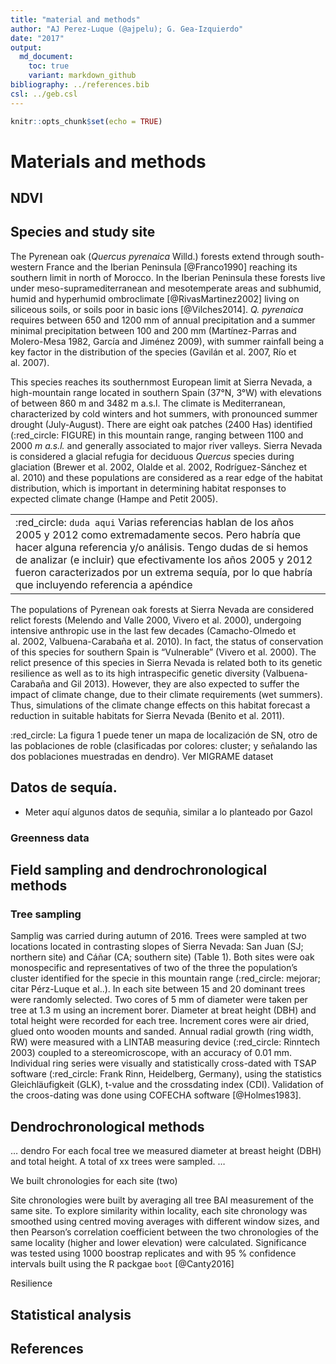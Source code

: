 ```yaml
---
title: "material and methods"
author: "AJ Perez-Luque (@ajpelu); G. Gea-Izquierdo"
date: "2017"
output:  
  md_document:
    toc: true
    variant: markdown_github
bibliography: ../references.bib
csl: ../geb.csl
---
```


```r
knitr::opts_chunk$set(echo = TRUE)
```

# Materials and methods 

## NDVI 




## Species and study site 

The Pyrenean oak (*Quercus pyrenaica* Willd.) forests extend through south-western France and the Iberian Peninsula [@Franco1990] reaching its southern limit in north of Morocco. In the Iberian Peninsula these forests live under meso-supramediterranean and mesotemperate areas and subhumid, humid and hyperhumid ombroclimate [@RivasMartinez2002] living on siliceous soils, or soils poor in basic ions [@Vilches2014]. *Q. pyrenaica* requires between 650 and 1200 mm of annual precipitation and a summer minimal precipitation between 100 and 200 mm (Martínez-Parras and Molero-Mesa 1982, García and Jiménez 2009), with summer rainfall being a key factor in the distribution of the species (Gavilán et al. 2007, Río et al. 2007).

This species reaches its southernmost European limit at Sierra Nevada, a high-mountain range located in southern Spain (37°N, 3°W) with elevations of between 860 m and 3482 m a.s.l. The climate is Mediterranean, characterized by cold winters and hot summers, with pronounced summer drought (July-August). There are eight oak patches (2400 Has) identified (:red_circle: FIGURE) in this mountain range, ranging between 1100 and 2000 *m a.s.l.* and generally associated to major river valleys. Sierra Nevada is considered a glacial refugia for deciduous *Quercus* species during glaciation (Brewer et al. 2002, Olalde et al. 2002, Rodríguez-Sánchez et al. 2010) and these populations are considered as a rear edge of the habitat distribution, which is important in determining habitat responses to expected climate change (Hampe and Petit 2005). 

----- 
:red_circle: `duda aqui` Varias referencias hablan de los años 2005 y 2012 como  extremadamente secos. Pero habría que hacer alguna referencia y/o análisis. Tengo dudas de si hemos de analizar (e incluir) que efectivamente los años 2005 y 2012 fueron caracterizados por un extrema sequía, por lo que habría que  incluyendo referencia a apéndice 
----- 

The populations of Pyrenean oak forests at Sierra Nevada are considered relict forests (Melendo and Valle 2000, Vivero et al. 2000), undergoing intensive anthropic use in the last few decades (Camacho-Olmedo et al. 2002, Valbuena-Carabaña et al. 2010). In fact, the status of conservation of this species for southern Spain is "Vulnerable" (Vivero et al. 2000). The relict presence of this species in Sierra Nevada is related both to its genetic resilience as well as to its high intraspecific genetic diversity (Valbuena-Carabaña and Gil 2013). However, they are also expected to suffer the impact of climate change, due to their climate requirements (wet summers). Thus, simulations of the climate change effects on this habitat forecast a reduction in suitable habitats for Sierra Nevada (Benito et al. 2011).

:red_circle: La figura 1 puede tener un mapa de localización de SN, otro de las poblaciones de roble (clasificadas por colores: cluster; y señalando las dos poblaciones muestradas en dendro). Ver MIGRAME dataset 

## Datos de sequía.

* Meter aquí algunos datos de sequñia, similar a lo planteado por Gazol 


### Greenness data 

## Field sampling and dendrochronological methods 

### Tree sampling 
Samplig was carried during autumn of 2016. Trees were sampled at two locations located in contrasting slopes of Sierra Nevada: San Juan (SJ; northern site) and Cáñar (CA; southern site) (Table 1). Both sites were oak monospecific and representatives of two of the three the population's cluster identified for the specie in this mountain range (:red_circle: mejorar; citar Pérz-Luque et al..). In each site between 15 and 20 dominant trees were randomly selected. Two cores of 5 mm of diameter were taken per tree at 1.3 m using an increment borer. Diameter at breat height (DBH) and total height were recorded for each tree. Increment cores were air dried, glued onto wooden mounts and sanded. Annual radial growth (ring width, RW) were measured with a LINTAB measuring device (:red_circle: Rinntech 2003) coupled to a stereomicroscope, with an accuracy of 0.01 mm. Individual ring series were visually and statistically cross-dated with TSAP software (:red_circle: Frank Rinn, Heidelberg, Germany), using the statistics Gleichläufigkeit (GLK), t-value and the crossdating index (CDI). Validation of the croos-dating was done using COFECHA software [@Holmes1983]. 


## Dendrochronological methods
... dendro
For each focal tree we measured diameter at breast height (DBH) and total height. 
A total of xx trees were sampled. 
...


We built chronologies for each site (two) 



Site chronologies were built by averaging all tree BAI measurement of the same site. To explore similarity within locality, each site chronology was smoothed using centred moving averages with different window sizes, and then Pearson's correlation coefficient between the two chronologies of the same locality (higher and lower elevation) were calculated. Significance was tested using 1000 boostrap replicates and with 95 % confidence intervals built using the R packgae `boot` [@Canty2016]


Resilience 


## Statistical analysis 


## References 
